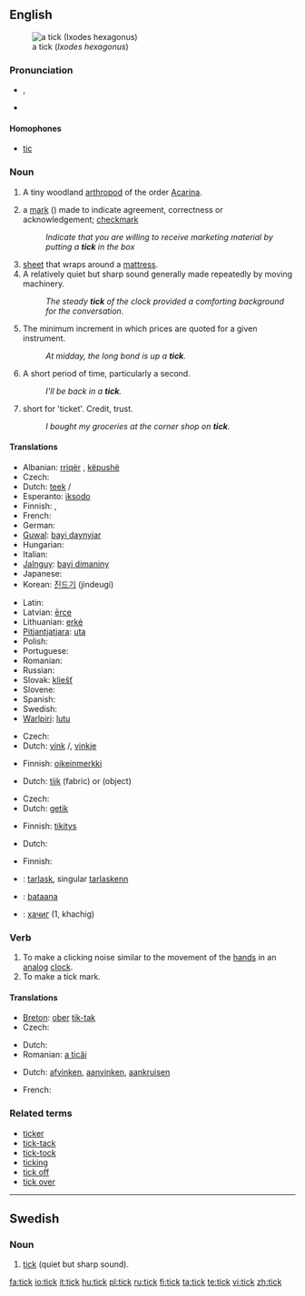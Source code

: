 {{wikipedia|Tick (disambiguation)|tick}}
==English==

[[Image:Tick_2_%28aka%29.jpg|thumb|a tick (''Ixodes hexagonus'')]]

===Pronunciation===
* {{IPA|/tɪk/}}, {{SAMPA|/tIk/}}
* {{audio|en-us-tick.ogg|Audio (US)}}
*: {{rhymes|ɪk}}

====Homophones====
* [[tic]]

===Noun===
{{en-noun}}

# {{context|fauna}} A tiny woodland [[arthropod]] of the order [[Acarina]].
# {{UK}} a [[mark]] ({{unicode|✓}}) made to indicate agreement, correctness or acknowledgement; [[checkmark]]
#: ''Indicate that you are willing to receive marketing material by putting a '''tick''' in the box''
# [[sheet]] that wraps around a [[mattress]].
# A relatively quiet but sharp sound generally made repeatedly by moving machinery.
#: ''The steady '''tick''' of the clock provided a comforting background for the conversation.''
# {{trading}} The minimum increment in which prices are quoted for a given instrument.
#: ''At midday, the long bond is up a '''tick'''.''
# {{colloquial}} A short period of time, particularly a second.
#: ''I'll be back in a '''tick'''.''
# {{context|UK|colloquial}} short for 'ticket'. Credit, trust.
#: ''I bought my groceries at the corner shop on '''tick'''.''

====Translations====
{{trans-top|arthropod}}
* Albanian: [[rriqër]] {{m}}, [[këpushë]] {{f}}
* Czech: {{t+|cs|klíště|n}}
* Dutch: [[teek]] {{f}}/{{m}}
* Esperanto: [[iksodo]]
* Finnish: {{t-|fi|punkki}}, {{t-|fi|puutiainen}}
* French: {{t+|fr|tique|f}}
* German: {{t+|de|Zecke|f}}
* [[Guwal]]: [[bayi daynyjar]]
* Hungarian: {{t-|hu|kullancs}}
* Italian: {{t+|it|zecca|f}}
* [[Jalnguy]]: [[bayi dimaniny]]
* Japanese: {{t+|ja|だに|tr=dani|sc=Jpan}}
* Korean: [[진드기]] (jindeugi)
{{trans-mid}}
* Latin: {{t-|la|ricinus|m}}
* Latvian: [[ērce]] {{m}}
* Lithuanian: [[erkė]] {{m}}
* [[Pitjantjatjara]]: [[uta]]
* Polish: {{t+|pl|kleszcz|m}}
* Portuguese: {{t+|pt|carrapato|m}}
* Romanian: {{t-|ro|căpuşă|f}}
* Russian: {{t+|ru|клещ|m|tr=kl'ešč|sc=Cyrl}}
* Slovak: [[kliešť]] {{m}}
* Slovene: {{t-|sl|klošč|m}}
* Spanish: {{t+|es|garrapata|f}}
* Swedish: {{t-|sv|fästing|c}}
* [[Warlpiri]]: [[lutu]]
{{trans-bottom}}

{{trans-top|checkmark}}
* Czech: {{t-|cs|fajfka|n}} {{i|informal}}
* Dutch: [[vink]] {{f}}/{{m}}, [[vinkje]] {{n}}
{{trans-mid}}
* Finnish: [[oikeinmerkki]]
{{trans-bottom}}

{{trans-top|sheet around a mattress}}
* Dutch: [[tijk]] {{n}} (fabric) or {{m}} (object)
{{trans-mid}}
{{trans-bottom}}

{{trans-top|quiet but sharp sound}}
* Czech: {{t-|cs|tikot|m}}
* Dutch: [[getik]] {{n}}
{{trans-mid}}
* Finnish: [[tikitys]]
{{trans-bottom}}

{{trans-top|minimum increment}}
{{trans-mid}}
{{trans-bottom}}

{{trans-top|short period of time}}
* Dutch: {{t+|nl|tel|m}}
{{trans-mid}}
* Finnish: {{t+|fi|hetki}}
{{trans-bottom}}

{{checktrans-top}}
* {{ttbc|Breton}}: [[tarlask]], singular [[tarlaskenn]] {{f}}
* {{ttbc|Isthmus Zapotec}}: [[bataana]]
* {{ttbc|Mongolian}}: [[хачиг]] (1, khachig)
{{trans-bottom}}

===Verb===
{{en-verb}}

# To make a clicking noise similar to the movement of the [[hand]]s in an [[analog]] [[clock]].
# To make a tick mark.

====Translations====
{{trans-top|make a clicking noise}}
* [[Breton]]: [[ober]] [[tik-tak]]
* Czech: {{t|cs|tikat}}
{{trans-mid}}
* Dutch: {{t-|nl|tikken}}
* Romanian: [[a ticăi]]
{{trans-bottom}}

{{trans-top|make a tick mark}}
* Dutch: [[afvinken]], [[aanvinken]], [[aankruisen]]
{{trans-mid}}
* French: {{t+|fr|cocher}}
{{trans-bottom}}

===Related terms===
* [[ticker]]
* [[tick-tack]]
* [[tick-tock]]
* [[ticking]]
* [[tick off]]
* [[tick over]]

----

==Swedish==

===Noun===
{{infl|sv|noun|g=n}}
{{sv-noun-irreg-n}}

# [[tick#English|tick]] (quiet but sharp sound).

[[fa:tick]]
[[io:tick]]
[[it:tick]]
[[hu:tick]]
[[pl:tick]]
[[ru:tick]]
[[fi:tick]]
[[ta:tick]]
[[te:tick]]
[[vi:tick]]
[[zh:tick]]